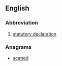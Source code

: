 ==English==

===Abbreviation===
{{head|en|abbreviation}}

# [[statutory declaration]]

===Anagrams===
* [[scatted#English|scatted]]